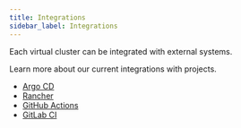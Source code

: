 ```yaml
---
title: Integrations
sidebar_label: Integrations
---
```


Each virtual cluster can be integrated with external systems. 

Learn more about our current integrations with projects.

* [Argo CD](./argocd)
* [Rancher](./rancher)
* [GitHub Actions](./github-actions)
* [GitLab CI](./gitlab-ci)